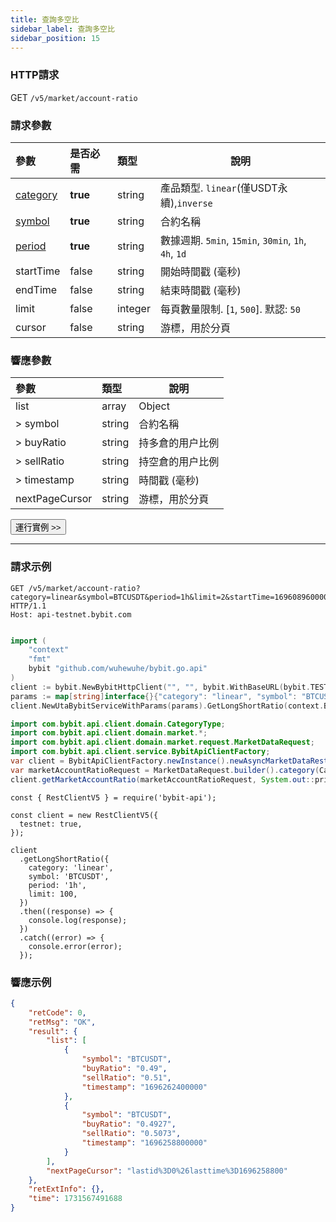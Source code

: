 ```yaml
---
title: 查詢多空比
sidebar_label: 查詢多空比
sidebar_position: 15
---
```


### HTTP請求
GET `/v5/market/account-ratio`

### 請求參數
| 參數 | 是否必需 | 類型 | 說明|
|:----- |:-------|:-----|------ |
|[category](../enum#category) |**true** |string |產品類型. `linear`(僅USDT永續),`inverse`|
|[symbol](../enum#symbol) |**true** |string |合約名稱|
|[period](../enum#datarecordingperiod) |**true** |string |數據週期. `5min`, `15min`, `30min`, `1h`, `4h`, `1d`|
|startTime |false |string |開始時間戳 (毫秒)|
|endTime |false |string |結束時間戳 (毫秒)|
|limit |false |integer |每頁數量限制. [`1`, `500`]. 默認: `50`|
|cursor |false |string |游標，用於分頁|

### 響應參數
| 參數 | 類型 | 說明|
|:----- |:-----|----- |
| list | array | Object  |
| > symbol | string | 合約名稱 |
| > buyRatio | string | 持多倉的用户比例 |
| > sellRatio | string | 持空倉的用户比例 |
| > timestamp | string | 時間戳 (毫秒)  |
|nextPageCursor |string |游標，用於分頁 |

<a href="/api-explorer/v5/market/long-short-ratio"><Button>運行實例 >></Button></a>

---

### 請求示例

<Tabs groupId="programming-languages">
<TabItem value="http" label="HTTP">

```http
GET /v5/market/account-ratio?category=linear&symbol=BTCUSDT&period=1h&limit=2&startTime=1696089600000&endTime=1696262400000 HTTP/1.1
Host: api-testnet.bybit.com
```

</TabItem>
<TabItem value="python" label="Python">

```python

```

</TabItem>
<TabItem value="GO" label="GO">

```go
import (
	"context"
	"fmt"
	bybit "github.com/wuhewuhe/bybit.go.api"
)
client := bybit.NewBybitHttpClient("", "", bybit.WithBaseURL(bybit.TESTNET))
params := map[string]interface{}{"category": "linear", "symbol": "BTCUSDT", "period": "5min"}
client.NewUtaBybitServiceWithParams(params).GetLongShortRatio(context.Background())
```

</TabItem>
<TabItem value="java" label="Java">

```java
import com.bybit.api.client.domain.CategoryType;
import com.bybit.api.client.domain.market.*;
import com.bybit.api.client.domain.market.request.MarketDataRequest;
import com.bybit.api.client.service.BybitApiClientFactory;
var client = BybitApiClientFactory.newInstance().newAsyncMarketDataRestClient();
var marketAccountRatioRequest = MarketDataRequest.builder().category(CategoryType.LINEAR).symbol("BTCUSDT").dataRecordingPeriod(DataRecordingPeriod.FIFTEEN_MINUTES).limit(10).build();
client.getMarketAccountRatio(marketAccountRatioRequest, System.out::println);
```

</TabItem>
<TabItem value="Node" label="Node.js">

```n4js
const { RestClientV5 } = require('bybit-api');

const client = new RestClientV5({
  testnet: true,
});

client
  .getLongShortRatio({
    category: 'linear',
    symbol: 'BTCUSDT',
    period: '1h',
    limit: 100,
  })
  .then((response) => {
    console.log(response);
  })
  .catch((error) => {
    console.error(error);
  });
```

</TabItem>
</Tabs>

### 響應示例

```json
{
    "retCode": 0,
    "retMsg": "OK",
    "result": {
        "list": [
            {
                "symbol": "BTCUSDT",
                "buyRatio": "0.49",
                "sellRatio": "0.51",
                "timestamp": "1696262400000"
            },
            {
                "symbol": "BTCUSDT",
                "buyRatio": "0.4927",
                "sellRatio": "0.5073",
                "timestamp": "1696258800000"
            }
        ],
        "nextPageCursor": "lastid%3D0%26lasttime%3D1696258800"
    },
    "retExtInfo": {},
    "time": 1731567491688
}
```
